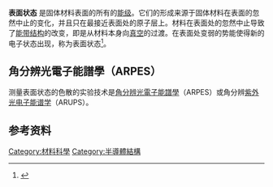 {{expand|time=2013-07-17T20:44:46+00:00}}

'''表面状态''' 是固体材料表面的所有的[[能级|能级]]。它们的形成来源于固体材料在表面的忽然中止的变化，并且只在最接近表面处的原子层上。材料在表面处的忽然中止导致了[[能带结构|能带结构]]的改变，即是从材料本身向[[真空|真空]]的过渡。在表面处变弱的势能使得新的电子状态出现，称为表面状态<ref name="BasicSurfaceStates">{{cite book|author1=Sidney G. Davison |author2=Maria Steslicka |title= Basic Theory of Surface States|publisher=Clarendon Press|year=1992|url=http://books.google.nl/books?id=rR-PUXTHXIkC|isbn=0-19-851990-7}}</ref>。

== 角分辨光電子能譜學（ARPES）==
测量表面状态的色散的实验技术是[[角分辨光電子能譜學|角分辨光電子能譜學]]（ARPES）或角分辨[[紫外光电子能谱学|紫外光电子能谱学]]（ARUPS）。

==参考资料==
{{reflist}}

[[Category:材料科學|Category:材料科學]]
[[Category:半導體結構|Category:半導體結構]]